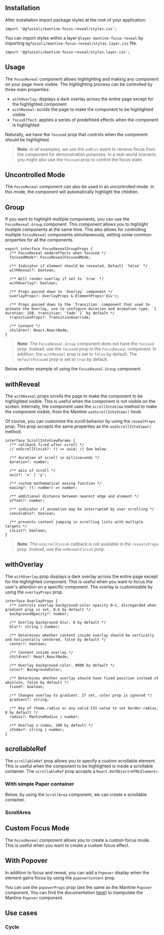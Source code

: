 
## Installation

<InstallScript packages="@gfazioli/mantine-focus-reveal" />

After installation import package styles at the root of your application:

```tsx
import '@gfazioli/mantine-focus-reveal/styles.css';
```

You can import styles within a layer `@layer mantine-focus-reveal` by importing `@gfazioli/mantine-focus-reveal/styles.layer.css` file.

```tsx
import '@gfazioli/mantine-focus-reveal/styles.layer.css';
```

## Usage

The `FocusReveal` component allows highlighting and making any component on your page more visible. The highlighting process can be controlled by three main properties:

- `withOverlay`: displays a dark overlay across the entire page except for the highlighted component
- `withReveal`: scrolls the page to make the component to be highlighted visible
- `focusEffect`: applies a series of predefined effects when the component is highlighted

Naturally, we have the `focused` prop that controls when the component should be highlighted.

> **Note**: In all examples, we use the `onBlur` event to remove focus from the component for demonstration purposes. In a real-world scenario, you might also use the `focused` prop to control the focus state.

<Demo data={demos.configurator} />

## Uncontrolled Mode

The `FocusReveal` component can also be used in an uncontrolled mode. In this mode, the component will automatically highlight the children.

<Demo data={demos.uncontrolled} />

## Group

If you want to highlight multiple components, you can use the `FocusReveal.Group` component. This component allows you to highlight multiple components at the same time.
This also allows for controlling multiple `FocusReveal` components simultaneously, setting some common properties for all the components.

```tsx
export interface FocusRevealGroupProps {
  /** FocusReveal mode/effects when focused */
  focusedMode?: FocusRevealFocusedMode;

  /** Indicator if element should be revealed. Default `false` */
  withReveal?: boolean;

  /** Will render overlay if set to `true` */
  withOverlay?: boolean;

  /** Props passed down to `Overlay` component */
  overlayProps?: OverlayProps & ElementProps<'div'>;

  /** Props passed down to the `Transition` component that used to animate the Overlay, use to configure duration and animation type, `{ duration: 150, transition: 'fade' }` by default */
  transitionProps?: TransitionOverride;

  /** Content */
  children?: React.ReactNode;
}
```

> **Note**: The `FocusReveal.Group` component does not have the `focused` prop. Instead, use the `focused` prop in the `FocusReveal` component. In addition, the `withReveal` prop is set to `false` by default. The `defaultFocused` prop is set to `true` by default.

<Demo data={demos.group} />

Below another example of using the `FocusReveal.Group` component.

<Demo data={demos.groupProps} />

## withReveal

The `withReveal` props scrolls the page to make the component to be highlighted visible. This is useful when the component is not visible on the screen. Internally, the component uses the `scrollIntoView` method to make the component visible, from the Mantine `useScrollIntoView()` hook.

Of course, you can customize the scroll behavior by using the `revealProps` prop. This prop accepts the same properties as the `useScrollIntoView()` method.

```tsx
interface ScrollIntoViewParams {
  /** callback fired after scroll */
  // onScrollFinish?: () => void; // See below

  /** duration of scroll in milliseconds */
  duration?: number;

  /** axis of scroll */
  axis?: 'x' | 'y';

  /** custom mathematical easing function */
  easing?: (t: number) => number;

  /** additional distance between nearest edge and element */
  offset?: number;

  /** indicator if animation may be interrupted by user scrolling */
  cancelable?: boolean;

  /** prevents content jumping in scrolling lists with multiple targets */
  isList?: boolean;
}
```

<Demo data={demos.reveal} />

> **Note**: The `onScrollFinish` callback is not available in the `revealsProps` prop. Instead, use the `onRevealFinish` prop.

## withOverlay

The `withOverlay` prop displays a dark overlay across the entire page except for the highlighted component. This is useful when you want to focus the user's attention on a specific component. The overlay is customizable by using the `overlayProps` prop.

```tsx
interface OverlayProps {
  /** Controls overlay background-color opacity 0–1, disregarded when gradient prop is set, 0.6 by default */
  backgroundOpacity?: number;

  /** Overlay background blur, 0 by default */
  blur?: string | number;

  /** Determines whether content inside overlay should be vertically and horizontally centered, false by default */
  center?: boolean;

  /** Content inside overlay */
  children?: React.ReactNode;

  /** Overlay background-color, #000 by default */
  color?: BackgroundColor;

  /** Determines whether overlay should have fixed position instead of absolute, false by default */
  fixed?: boolean;

  /** Changes overlay to gradient. If set, color prop is ignored */
  gradient?: string;

  /** Key of theme.radius or any valid CSS value to set border-radius, 0 by default */
  radius?: MantineRadius | number;

  /** Overlay z-index, 200 by default */
  zIndex?: string | number;
}
```

<Demo data={demos.overlay} />

## scrollableRef

The `scrollableRef` prop allows you to specify a custom scrollable element. This is useful when the component to be highlighted is inside a scrollable container. The `scrollableRef` prop accepts a `React.RefObject<HTMLElement>`.

### With simple Paper container

<Demo data={demos.paper} />

Below, by using the `ScrollArea` component, we can create a scrollable container.

### ScrollArea

<Demo data={demos.scrollContainer} />

## Custom Focus Mode

The `FocusReveal` component allows you to create a custom focus mode. This is useful when you want to create a custom focus effect.

<Demo data={demos.focusMode} />

## With Popover

In addition to focus and reveal, you can add a `Popover` display when the element gains focus by using the `popoverContent` prop. 

<Demo data={demos.popover} />

You can use the `popoverProps` prop (are the same as the Mantine `Popover` component. You can find the documentation [here](https://mantine.dev/core/popover/?t=props)) to manipulate the Mantine `Popover` component.

<Demo data={demos.popoverProps} />




## Use cases

### Cycle

<Demo data={demos.cycle} />
